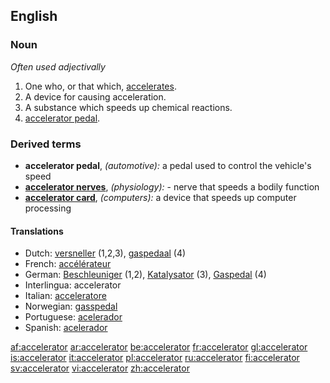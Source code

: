 ==English==

===Noun===
{{en-noun}}  ''Often used adjectivally''

# One who, or that which, [[accelerate]]s.
# A device for causing acceleration.
# A substance which speeds up chemical reactions.
# [[accelerator pedal]].

===Derived terms===
*'''accelerator pedal''', ''(automotive):'' a pedal used to control the vehicle's speed
*'''[[accelerator nerves]]''', ''(physiology):'' - nerve that speeds a bodily function
*'''[[accelerator card]]''', ''(computers):'' a device that speeds up computer processing
 
====Translations====
{{rfc-trans}}
*Dutch: [[versneller]] {{m}} (1,2,3), [[gaspedaal]] {{n}} (4)
*French: [[accélérateur]] {{m}}
*German: [[Beschleuniger]] {{m}} (1,2), [[Katalysator]] {{m}} (3), [[Gaspedal]] {{n}} (4)
*Interlingua: accelerator
*Italian: [[acceleratore]]
*Norwegian: [[gasspedal]]
*Portuguese: [[acelerador]]
*Spanish: [[acelerador]] {{m}}

[[af:accelerator]]
[[ar:accelerator]]
[[be:accelerator]]
[[fr:accelerator]]
[[gl:accelerator]]
[[is:accelerator]]
[[it:accelerator]]
[[pl:accelerator]]
[[ru:accelerator]]
[[fi:accelerator]]
[[sv:accelerator]]
[[vi:accelerator]]
[[zh:accelerator]]